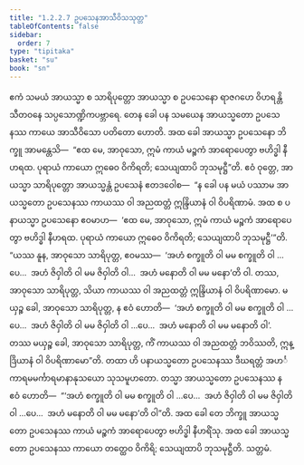 ```yaml
---
title: "1.2.2.7 ဥပသေနအာသီဝိသသုတ္တ"
tableOfContents: false
sidebar:
  order: 7
type: "tipitaka"
basket: "su"
book: "sn"
---
```



<DynamicBreadcrumb />

<Division number="69" book="sn" e="ch" v="18" p="289">

<Paragraph number="227" book="sn">
ဧကံ သမယံ အာယသ္မာ စ သာရိပုတ္တော အာယသ္မာ စ ဥပသေနော ရာဇဂဟေ ဝိဟရန္တိ သီတဝနေ သပ္ပသောဏ္ဍိကပဗ္ဘာရေ. တေန ခေါ ပန သမယေန အာယသ္မတော ဥပသေနဿ ကာယေ အာသီဝိသော ပတိတော ဟောတိ. အထ ခေါ အာယသ္မာ ဥပသေနော ဘိက္ခူ အာမန္တေသိ—  “ဧထ မေ, အာဝုသော, ဣမံ ကာယံ မဉ္စကံ အာရောပေတွာ ဗဟိဒ္ဓါ နီဟရထ. ပုရာယံ ကာယော ဣဓေဝ ဝိကိရတိ; သေယျထာပိ ဘုသမုဋ္ဌီ”တိ.
</Paragraph>

<Paragraph number="228" book="sn">
ဧဝံ ဝုတ္တေ, အာယသ္မာ သာရိပုတ္တော အာယသ္မန္တံ ဥပသေနံ ဧတဒဝေါစ—  “န ခေါ ပန မယံ ပဿာမ အာယသ္မတော ဥပသေနဿ ကာယဿ ဝါ အညထတ္တံ ဣန္ဒြိယာနံ ဝါ ဝိပရိဏာမံ. အထ စ ပနာယသ္မာ ဥပသေနော ဧဝမာဟ—  ‘ဧထ မေ, အာဝုသော, ဣမံ ကာယံ မဉ္စကံ အာရောပေတွာ ဗဟိဒ္ဓါ နီဟရထ. ပုရာယံ ကာယော ဣဓေဝ ဝိကိရတိ; သေယျထာပိ ဘုသမုဋ္ဌီ’”တိ. “ယဿ နူန, အာဝုသော သာရိပုတ္တ, ဧဝမဿ—  ‘အဟံ စက္ခူတိ ဝါ မမ စက္ခူတိ ဝါ …ပေ…  အဟံ ဇိဝှါတိ ဝါ မမ ဇိဝှါတိ ဝါ…  အဟံ မနောတိ ဝါ မမ မနော’တိ ဝါ. တဿ, အာဝုသော သာရိပုတ္တ, သိယာ ကာယဿ ဝါ အညထတ္တံ ဣန္ဒြိယာနံ ဝါ ဝိပရိဏာမော. မယှဉ္စ ခေါ, အာဝုသော သာရိပုတ္တ, န ဧဝံ ဟောတိ—  ‘အဟံ စက္ခူတိ ဝါ မမ စက္ခူတိ ဝါ …ပေ…  အဟံ ဇိဝှါတိ ဝါ မမ ဇိဝှါတိ ဝါ …ပေ…  အဟံ မနောတိ ဝါ မမ မနောတိ ဝါ’. တဿ မယှဉ္စ ခေါ, အာဝုသော သာရိပုတ္တ, ကိံ ကာယဿ ဝါ အညထတ္တံ ဘဝိဿတိ, ဣန္ဒြိယာနံ ဝါ ဝိပရိဏာမော”တိ.
</Paragraph>

<Paragraph number="229" book="sn">
တထာ ဟိ ပနာယသ္မတော ဥပသေနဿ ဒီဃရတ္တံ အဟင်္ကာရမမင်္ကာရမာနာနုသယော သုသမူဟတော. တသ္မာ အာယသ္မတော ဥပသေနဿ န ဧဝံ ဟောတိ—  “‘အဟံ စက္ခူတိ ဝါ မမ စက္ခူတိ ဝါ …ပေ…  အဟံ ဇိဝှါတိ ဝါ မမ ဇိဝှါတိ ဝါ …ပေ…  အဟံ မနောတိ ဝါ မမ မနော’တိ ဝါ”တိ. အထ ခေါ တေ ဘိက္ခူ အာယသ္မတော ဥပသေနဿ ကာယံ မဉ္စကံ အာရောပေတွာ ဗဟိဒ္ဓါ နီဟရိံသု. အထ ခေါ အာယသ္မတော ဥပသေနဿ ကာယော တတ္ထေဝ ဝိကိရိ; သေယျထာပိ ဘုသမုဋ္ဌီတိ.

</Paragraph>
</Division>

<Paragraph number="230" type="center" book="sn">
သတ္တမံ.
</Paragraph>
